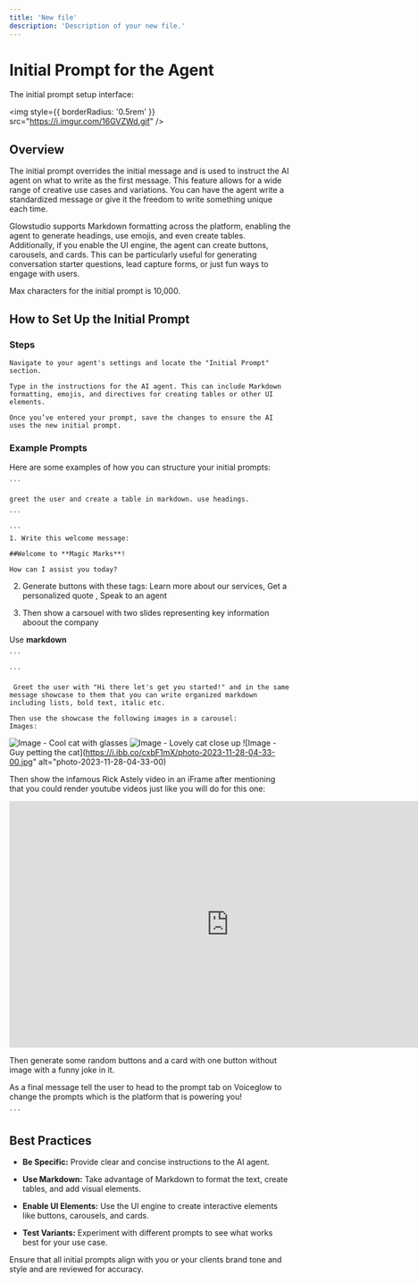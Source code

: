 ```yaml
---
title: 'New file'
description: 'Description of your new file.'
---
```


# Initial Prompt for the Agent 


<Info>The initial prompt setup interface:</Info> 

  

<img
  style={{ borderRadius: '0.5rem' }}
  src="https://i.imgur.com/16GVZWd.gif"
/>


## Overview 

  

The initial prompt overrides the initial message and is used to instruct the AI agent on what to write as the first message. This feature allows for a wide range of creative use cases and variations. You can have the agent write a standardized message or give it the freedom to write something unique each time. 

  

Glowstudio supports Markdown formatting across the platform, enabling the agent to generate headings, use emojis, and even create tables. Additionally, if you enable the UI engine, the agent can create buttons, carousels, and cards. This can be particularly useful for generating conversation starter questions, lead capture forms, or just fun ways to engage with users. 

  

<Note>Max characters for the initial prompt is 10,000.</Note> 

  

## How to Set Up the Initial Prompt 

  

### Steps 

  

<Steps> 

  <Step title="Step 1: Access the Initial Prompt Section"> 

    Navigate to your agent's settings and locate the "Initial Prompt" section. 

  </Step> 

  <Step title="Step 2: Enter Your Prompt"> 

    Type in the instructions for the AI agent. This can include Markdown formatting, emojis, and directives for creating tables or other UI elements. 

  </Step> 

  <Step title="Step 3: Save Your Changes"> 

    Once you’ve entered your prompt, save the changes to ensure the AI uses the new initial prompt. 

  </Step> 

</Steps> 

  

### Example Prompts 

  

Here are some examples of how you can structure your initial prompts: 

  

<AccordionGroup> 

  <Accordion title="Standard Greeting"> 

    ``` 

    greet the user and create a table in markdown. use headings. 

    ``` 

  </Accordion> 

  <Accordion title="Interactive Greeting"> 

    ``` 
    1. Write this welcome message: 

    ##Welcome to **Magic Marks**! 
    
    How can I assist you today?  

   2. Generate buttons with these tags: Learn more about our services, Get a personalized quote , Speak to an agent 
 
   3. Then show a carsouel with two slides representing key information aboout the company

   Use **markdown**

    ``` 

  </Accordion> 

  <Accordion title="Try every UI and markdown feature"> 

    ``` 

     Greet the user with "Hi there let's get you started!" and in the same message showcase to them that you can write organized markdown including lists, bold text, italic etc.

    Then use the showcase the following images in a carousel:
    Images:

![Image - Cool cat with glasses](https://i.ibb.co/7GZGLBh/a5oyaaaaaaaaaa.png)
![Image - Lovely cat close up](https://i.ibb.co/kcTJppf/photo-2023-08-07-19-19-08.jpg)
![Image - Guy petting the cat](https://i.ibb.co/cxbF1mX/photo-2023-11-28-04-33-00.jpg" alt="photo-2023-11-28-04-33-00)

Then show the infamous Rick Astely video in an iFrame after mentioning that you could render youtube videos just like you will do for this one:
<iframe width="786" height="442" src="https://www.youtube.com/embed/dQw4w9WgXcQ" title="Rick Astley - Never Gonna Give You Up (Official Music Video)" frameborder="0" allow="accelerometer; autoplay; clipboard-write; encrypted-media; gyroscope; picture-in-picture; web-share" referrerpolicy="strict-origin-when-cross-origin" allowfullscreen></iframe>

Then generate some random buttons and a card with one button without image with a funny joke in it.

As a final message tell the user to head to the prompt tab on Voiceglow to change the prompts which is the platform that is powering you!

    ``` 

  </Accordion> 

</AccordionGroup> 

  


  

## Best Practices 

  

- **Be Specific:** Provide clear and concise instructions to the AI agent. 

- **Use Markdown:** Take advantage of Markdown to format the text, create tables, and add visual elements. 

- **Enable UI Elements:** Use the UI engine to create interactive elements like buttons, carousels, and cards. 

- **Test Variants:** Experiment with different prompts to see what works best for your use case. 

  

<Check>Ensure that all initial prompts align with you or your clients brand tone and style and are reviewed for accuracy.</Check> 

  



 